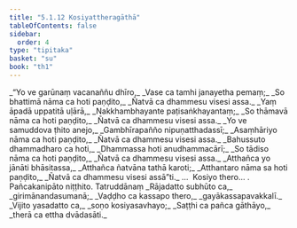 ```yaml
---
title: "5.1.12 Kosiyattheragāthā"
tableOfContents: false
sidebar:
  order: 4
type: "tipitaka"
basket: "su"
book: "th1"
---
```



<DynamicBreadcrumb />

<Division number="370" book="th1" bookNo="19" page="280">

<Paragraph number="633" type="verses" book="th1">
_“Yo ve garūnaṃ vacanaññu dhīro,_  
_Vase ca tamhi janayetha pemaṃ;_  
_So bhattimā nāma ca hoti paṇḍito,_  
_Ñatvā ca dhammesu visesi assa._  

</Paragraph>

</Division>
<Division number="371" book="th1" bookNo="19" page="280">

<Paragraph number="634" type="verses" book="th1">
_Yaṃ āpadā uppatitā uḷārā,_  
_Nakkhambhayante paṭisaṅkhayantaṃ;_  
_So thāmavā nāma ca hoti paṇḍito,_  
_Ñatvā ca dhammesu visesi assa._  

</Paragraph>

</Division>
<Division number="372" book="th1" bookNo="19" page="280">

<Paragraph number="635" type="verses" book="th1">
_Yo ve samuddova ṭhito anejo,_  
_Gambhīrapañño nipuṇatthadassī;_  
_Asaṃhāriyo nāma ca hoti paṇḍito,_  
_Ñatvā ca dhammesu visesi assa._  

</Paragraph>

</Division>
<Division number="373" book="th1" bookNo="19" page="280">

<Paragraph number="636" type="verses" book="th1">
_Bahussuto dhammadharo ca hoti,_  
_Dhammassa hoti anudhammacārī;_  
_So tādiso nāma ca hoti paṇḍito,_  
_Ñatvā ca dhammesu visesi assa._  

</Paragraph>

</Division>
<Division number="374" book="th1" bookNo="19" page="281">

<Paragraph number="637" type="verses" book="th1">
_Atthañca yo jānāti bhāsitassa,_  
_Atthañca ñatvāna tathā karoti;_  
_Atthantaro nāma sa hoti paṇḍito,_  
_Ñatvā ca dhammesu visesi assā”ti._  


</Paragraph>
</Division>

<Paragraph number="638" type="center" book="th1">
…  Kosiyo thero… .



</Paragraph>

<Paragraph number="639" type="center" book="th1">
Pañcakanipāto niṭṭhito.



</Paragraph>

<Paragraph number="640" type="center" book="th1">
Tatruddānaṃ


</Paragraph>

<Paragraph number="641" type="verses" book="th1">
_Rājadatto subhūto ca,_  
_girimānandasumanā;_  
_Vaḍḍho ca kassapo thero,_  
_gayākassapavakkalī._  

</Paragraph>

<Paragraph number="642" type="verses" book="th1">
_Vijito yasadatto ca,_  
_soṇo kosiyasavhayo;_  
_Saṭṭhi ca pañca gāthāyo,_  
_therā ca ettha dvādasāti._
</Paragraph>
